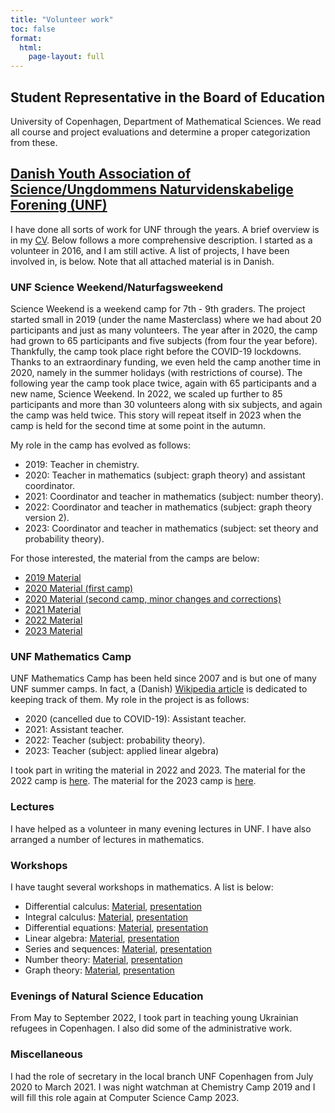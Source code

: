 ```yaml
---
title: "Volunteer work"
toc: false
format: 
  html:
    page-layout: full
---
```


## Student Representative in the Board of Education
University of Copenhagen, Department of Mathematical Sciences. We read all course and project evaluations and determine a proper categorization from these.

## [Danish Youth Association of Science/Ungdommens Naturvidenskabelige Forening (UNF)](https://unf.dk/)
I have done all sorts of work for UNF through the years. A brief overview is in my [CV](Documents/CV.pdf). Below follows a more comprehensive description. I started as a volunteer in 2016, and I am still active. A list of projects, I have been involved in, is below. Note that all attached material is in Danish.

### UNF Science Weekend/Naturfagsweekend
Science Weekend is a weekend camp for 7th - 9th graders. The project started small in 2019 (under the name Masterclass) where we had about 20 participants and just as many volunteers. The year after in 2020, the camp had grown to 65 participants and five subjects (from four the year before). Thankfully, the camp took place right before the COVID-19 lockdowns. Thanks to an extraordinary funding, we even held the camp another time in 2020, namely in the summer holidays (with restrictions of course). The following year the camp took place twice, again with 65 participants and a new name, Science Weekend. In 2022, we scaled up further to 85 participants and more than 30 volunteers along with six subjects, and again the camp was held twice. This story will repeat itself in 2023 when the camp is held for the second time at some point in the autumn.

My role in the camp has evolved as follows:

* 2019: Teacher in chemistry.
* 2020: Teacher in mathematics (subject: graph theory) and assistant coordinator.
* 2021: Coordinator and teacher in mathematics (subject: number theory).
* 2022: Coordinator and teacher in mathematics (subject: graph theory version 2).
* 2023: Coordinator and teacher in mathematics (subject: set theory and probability theory).

For those interested, the material from the camps are below:

* [2019 Material](UNF/Camps/Kompendium2019.pdf)
* [2020 Material (first camp)](UNF/Kompendium2020_1.pdf)
* [2020 Material (second camp, minor changes and corrections)](UNF/Kompendium2020_2.pdf)
* [2021 Material](UNF/Camps/Kompendium2021.pdf)
* [2022 Material](UNF/Camps/Kompendium2022.pdf)
* [2023 Material](UNF/Camps/Kompendium2023.pdf)

### UNF Mathematics Camp

UNF Mathematics Camp has been held since 2007 and is but one of many UNF summer camps. In fact, a (Danish) [Wikipedia article](https://da.wikipedia.org/wiki/ScienceCamps) is dedicated to keeping track of them. My role in the project is as follows:

* 2020 (cancelled due to COVID-19): Assistant teacher.
* 2021: Assistant teacher.
* 2022: Teacher (subject: probability theory).
* 2023: Teacher (subject: applied linear algebra)

I took part in writing the material in 2022 and 2023. The material for the 2022 camp is [here](UNF/Camps/MatCamp2022.pdf). The material for the 2023 camp is [here](UNF/Camps/MatCamp2023.pdf).

### Lectures

I have helped as a volunteer in many evening lectures in UNF. I have also arranged a number of lectures in mathematics.

### Workshops

I have taught several workshops in mathematics. A list is below:

* Differential calculus: [Material](UNF/Workshops/Differentialregning-intro.pdf), [presentation](UNF/Workshops/DifferentialregningBeamer.pdf)
* Integral calculus: [Material](UNF/Workshops/Integralregning-intro.pdf), [presentation](UNF/Workshops/IntegralregningBeamer.pdf)
* Differential equations: [Material](UNF/Workshops/Workshop_om_differentialligninger.pdf), [presentation](UNF/Workshops/DifferentialligningerBeamer.pdf)
* Linear algebra: [Material](UNF/Workshops/LinAlg-intro.pdf), [presentation](UNF/Workshops/LineærAlgebraBeamer.pdf)
* Series and sequences: [Material](UNF/Workshops/Workshop_om_følger_og_rækker.pdf), [presentation](UNF/Workshops/FølgerOgRækkerBeamer.pdf)
* Number theory: [Material](UNF/Workshops/Talteori-intro.pdf), [presentation](UNF/Workshops/TalteoriBeamer.pdf)
* Graph theory: [Material](UNF/Workshops/Grafteori-intro.pdf), [presentation](UNF/Workshops/GrafteoriBeamer.pdf)

### Evenings of Natural Science Education

From May to September 2022, I took part in teaching young Ukrainian refugees in Copenhagen. I also did some of the administrative work.

### Miscellaneous

I had the role of secretary in the local branch UNF Copenhagen from July 2020 to March 2021. I was night watchman at Chemistry Camp 2019 and I will fill this role again at Computer Science Camp 2023. 

